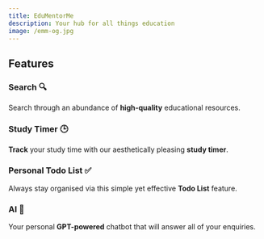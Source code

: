 ```yaml
---
title: EduMentorMe
description: Your hub for all things education
image: /emm-og.jpg
---
```


## Features

<div className="mt-6 grid gap-4 lg:grid-cols-4 sm:grid-cols-2">

<Card href="/search">

### Search 🔍

Search through an abundance of **high-quality** educational resources.

</Card>

<Card href="/" disabled>

### Study Timer 🕒

**Track** your study time with our aesthetically pleasing **study timer**.

</Card>

<Card href="/" disabled>

### Personal Todo List ✅

Always stay organised via this simple yet effective **Todo List** feature.

</Card>

<Card href="/" disabled>

### AI 🤖

Your personal **GPT-powered** chatbot that will answer all of your enquiries.

</Card>

</div>
